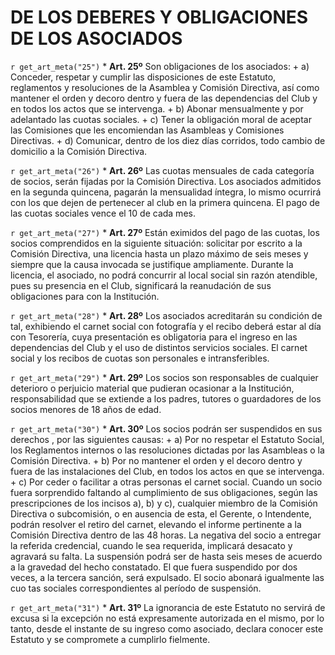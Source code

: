 # DE LOS DEBERES Y OBLIGACIONES DE LOS ASOCIADOS

`r get_art_meta("25")`
* **Art. 25º**
Son obligaciones de los asociados:
     + a) Conceder, respetar y cumplir las disposiciones de este Estatuto, reglamentos y resoluciones de la Asamblea y Comisión Directiva, así como mantener el orden y decoro dentro y fuera de las dependencias del Club y en todos los actos que se intervenga.
     + b) Abonar mensualmente y por adelantado las cuotas sociales.
     + c) Tener la obligación moral de aceptar las Comisiones que les encomiendan las Asambleas y Comisiones Directivas.
     + d) Comunicar, dentro de los diez días corridos, todo cambio de domicilio a la Comisión Directiva.

`r get_art_meta("26")`
* **Art. 26º**
Las cuotas mensuales de cada categoría de socios, serán fijadas por la Comisión Directiva. Los asociados admitidos en la segunda quincena, pagarán la mensualidad íntegra, lo mismo ocurrirá con los que dejen de pertenecer al club en la primera quincena. El pago de las cuotas sociales vence el 10 de cada mes.

`r get_art_meta("27")`
* **Art. 27º**
Están eximidos del pago de las cuotas, los socios comprendidos en la siguiente situación: solicitar por escrito a la Comisión Directiva, una licencia hasta un plazo máximo de seis meses y siempre que la causa invocada se justifique ampliamente. Durante la licencia, el asociado, no podrá concurrir al local social sin razón atendible, pues su presencia en el Club, significará la reanudación de sus obligaciones para con la Institución.

`r get_art_meta("28")`
* **Art. 28º**
Los asociados acreditarán su condición de tal, exhibiendo el carnet social con fotografía y el recibo deberá estar al día con Tesorería, cuya presentación es obligatoria para el ingreso en las dependencias del Club y el uso de distintos servicios sociales. El carnet social y los recibos de cuotas son personales e intransferibles.

`r get_art_meta("29")`
* **Art. 29º**
Los socios son responsables de cualquier deterioro o perjuicio material que pudieran ocasionar a la Institución, responsabilidad que se extiende a los padres, tutores o guardadores de los socios menores de 18 años de edad.

`r get_art_meta("30")`
* **Art. 30º**
Los socios podrán ser suspendidos en sus derechos , por las siguientes causas:
     + a) Por no respetar el Estatuto Social, los Reglamentos internos o las resoluciones dictadas por las Asambleas o la Comisión Directiva.
     + b) Por no mantener el orden y el decoro dentro y fuera de las instalaciones del Club, en todos los actos en que se intervenga.
     + c) Por ceder o facilitar a otras personas el carnet social. Cuando un socio fuera sorprendido faltando al cumplimiento de sus obligaciones, según las prescripciones de los incisos a), b) y c), cualquier miembro de la Comisión Directiva o subcomisión, o en ausencia de esta, el Gerente, o Intendente, podrán resolver el retiro del carnet, elevando el informe pertinente a la Comisión Directiva dentro de las 48 horas. La negativa del socio a entregar la referida credencial, cuando le sea requerida, implicará desacato y agravará su falta. La suspensión podrá ser de hasta seis meses de acuerdo a la gravedad del hecho constatado. El que fuera suspendido por dos veces, a la tercera sanción, será expulsado. El socio abonará igualmente las cuo tas sociales correspondientes al período de suspensión.

`r get_art_meta("31")`
* **Art. 31º**
La ignorancia de este Estatuto no servirá de excusa si la excepción no está expresamente autorizada en el mismo, por lo tanto, desde el instante de su ingreso como asociado, declara conocer este Estatuto y se compromete a cumplirlo fielmente.
